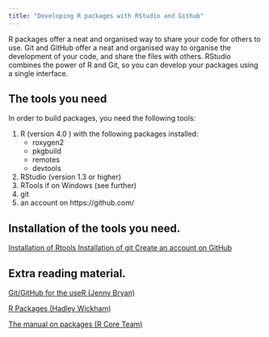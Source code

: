 ```yaml
---
title: "Developing R packages with RStudio and Github"
---
```


<p class = "lead">
R packages offer a neat and organised way to share your code for others to use. Git and GitHub offer a neat and organised way to organise the development of your code, and share the files with others. RStudio combines the power of R and Git, so you can develop your packages using a single interface.
</p>

## The tools you need

In order to build packages, you need the following tools:

  1. R (version 4.0 ) with the following packages installed:
      - roxygen2
      - pkgbuild
      - remotes
      - devtools
  2. RStudio (version 1.3 or higher)
  3. RTools if on Windows (see further)
  4. git 
  5. an account on https://github.com/
  

<div class="jumbotron">
  <h2>Installation of the tools you need.</h2>
  
  <p><a href="installrtools.html" class="btn btn-primary btn-lg" role="button">Installation of Rtools </a>
    <a href="installgit.html" class="btn btn-primary btn-lg" role="button">Installation of git </a>
    <a href="githubaccount.html" class="btn btn-primary btn-lg" role="button">Create an account on GitHub</a>
</div>

<div class="jumbotron">
  <h2>Extra reading material.</h2>
  
  <p><a href="https://happygitwithr.com/" class="btn btn-primary btn-lg" role="button">Git/GitHub for the useR (Jenny Bryan)</a>
<br>
  <p><a href="https://r-pkgs.org/" class="btn btn-primary btn-lg" role="button">R Packages (Hadley Wickham)</a>
<br>
  <p><a href="https://cran.r-project.org/doc/manuals/R-exts.html" class="btn btn-primary btn-lg" role="button">The manual on packages (R Core Team)</a></p>
</div>


